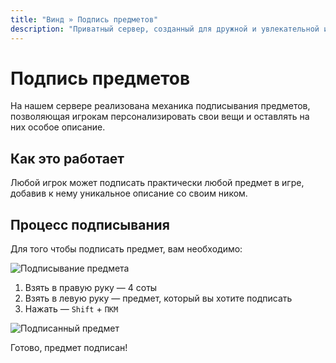 ```yaml
---
title: "Винд » Подпись предметов"
description: "Приватный сервер, созданный для дружной и увлекательной игры."
---
```

# Подпись предметов

На нашем сервере реализована механика подписывания предметов, позволяющая игрокам персонализировать свои вещи и оставлять на них особое описание.

## Как это работает

Любой игрок может подписать практически любой предмет в игре, добавив к нему уникальное описание со своим ником.

## Процесс подписывания

Для того чтобы подписать предмет, вам необходимо:

![Подписывание предмета](/assets/wiki_01.gif)

1. Взять в правую руку — 4 соты
2. Взять в левую руку — предмет, который вы хотите подписать
3. Нажать — `Shift` + `ПКМ`

![Подписанный предмет](/assets/wiki_02.png)

Готово, предмет подписан!